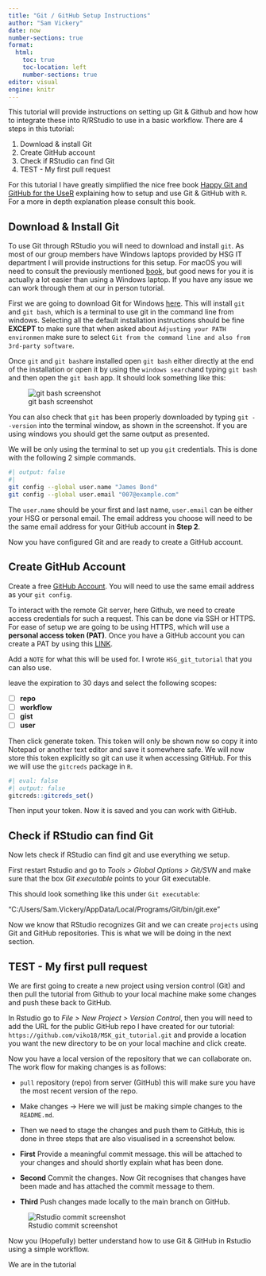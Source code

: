 ```yaml
---
title: "Git / GitHub Setup Instructions"
author: "Sam Vickery"
date: now
number-sections: true
format:
  html:
    toc: true
    toc-location: left
    number-sections: true
editor: visual
engine: knitr
---
```


This tutorial will provide instructions on setting up Git & Github and how how to integrate these into R/RStudio to use in a basic workflow. There are 4 steps in this tutorial:

1.  Download & install Git
2.  Create GitHub account
3.  Check if RStudio can find Git
4.  TEST - My first pull request

For this tutorial I have greatly simplified the nice free book [Happy Git and GitHub for the UseR](https://happygitwithr.com/) explaining how to setup and use Git & GitHub with `R`. For a more in depth explanation please consult this book.

## Download & Install Git

To use Git through RStudio you will need to download and install `git`. As most of our group members have Windows laptops provided by HSG IT department I will provide instructions for this setup. For macOS you will need to consult the previously mentioned [book](https://happygitwithr.com/), but good news for you it is actually a lot easier than using a Windows laptop. If you have any issue we can work through them at our in person tutorial.

First we are going to download Git for Windows [here](https://gitforwindows.org/). This will install `git` and `git bash`, which is a terminal to use git in the command line from windows. Selecting all the default installation instructions should be fine **EXCEPT** to make sure that when asked about `Adjusting your PATH environmen` make sure to select `Git from the command line and also from 3rd-party software`.

Once `git` and `git bash`are installed open `git bash` either directly at the end of the installation or open it by using the `windows search`and typing `git bash` and then open the `git bash` app. It should look something like this:

![git bash screenshot](./images/git_bash_screenshot.png){fig-align="left"}

You can also check that `git` has been properly downloaded by typing `git --version` into the terminal window, as shown in the screenshot. If you are using windows you should get the same output as presented.

We will be only using the terminal to set up you `git` credentials. This is done with the following 2 simple commands.

```bash
#| output: false
#| 
git config --global user.name "James Bond"
git config --global user.email "007@example.com"

```

The `user.name` should be your first and last name, `user.email` can be either your HSG or personal email. The email address you choose will need to be the same email address for your GitHub account in **Step 2**.

Now you have configured Git and are ready to create a GitHub account.

## Create GitHub Account

Create a free [GitHub Account](https://github.com). You will need to use the same email address as your `git config`.

To interact with the remote Git server, here Github, we need to create access credentials for such a request. This can be done via SSH or HTTPS. For ease of setup we are going to be using HTTPS, which will use a **personal access token (PAT)**. Once you have a GitHub account you can create a PAT by using this [LINK](https://github.com/settings/tokens/new).

Add a `NOTE` for what this will be used for. I wrote `HSG_git_tutorial` that you can also use.

leave the expiration to 30 days and select the following scopes:

-   [ ] **repo**
-   [ ] **workflow**
-   [ ] **gist**
-   [ ] **user**

Then click generate token. This token will only be shown now so copy it into Notepad or another text editor and save it somewhere safe. We will now store this token explicitly so git can use it when accessing GitHub. For this we will use the `gitcreds` package in `R`.

```R
#| eval: false
#| output: false
gitcreds::gitcreds_set()

```

Then input your token. Now it is saved and you can work with GitHub.

## Check if RStudio can find Git

Now lets check if RStudio can find git and use everything we setup.

First restart Rstudio and go to *Tools \> Global Options \> Git/SVN* and make sure that the box *Git executable* points to your Git executable.

This should look something like this under `Git executable`:

"C:/Users/Sam.Vickery/AppData/Local/Programs/Git/bin/git.exe"

Now we know that RStudio recognizes Git and we can create `projects` using Git and GitHub repositories. This is what we will be doing in the next section.

## TEST - My first pull request

We are first going to create a new project using version control (Git) and then pull the tutorial from Github to your local machine make some changes and push these back to GitHub.

In Rstudio go to *File \> New Project \> Version Control*, then you will need to add the URL for the public GitHub repo I have created for our tutorial: `https://github.com/viko18/MSK_git_tutorial.git` and provide a location you want the new directory to be on your local machine and click create.

Now you have a local version of the repository that we can collaborate on. The work flow for making changes is as follows:

- `pull` repository (repo) from server (GitHub) this will make sure you have the most recent version of the repo.

- Make changes -> Here we will just be making simple changes to the `README.md`.

- Then we need to stage the changes and push them to GitHub, this is done in three steps that are also visualised in a screenshot below.

- **First** Provide a meaningful commit message. this will be attached to your changes and should shortly explain what has been done.

- **Second** Commit the changes. Now Git recognises that changes have been made and has attached the commit message to them.

- **Third** Push changes made locally to the main branch on GitHub.

![Rstudio commit screenshot](./images/Rstudio_comit.png){fig-align="left"}

Now you (Hopefully) better understand how to use Git & GitHub in Rstudio using a simple workflow.

We are in the tutorial
